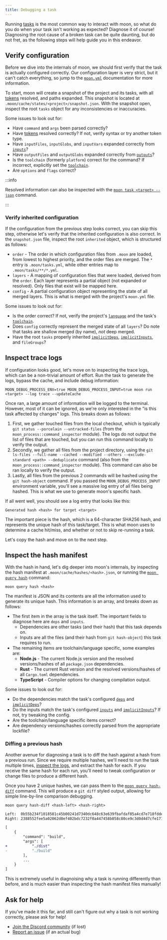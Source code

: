 ```yaml
---
title: Debugging a task
---
```


Running [tasks](../concepts/task) is the most common way to interact with moon, so what do you do
when your task isn't working as expected? Diagnose it of course! Diagnosing the root cause of a
broken task can be quite daunting, but do not fret, as the following steps will help guide you in
this endeavor.

## Verify configuration

Before we dive into the internals of moon, we should first verify that the task is actually
configured correctly. Our configuration layer is very strict, but it can't catch everything, so jump
to the [`moon.yml`](../config/project#tasks) documentation for more information.

To start, moon will create a snapshot of the project and its tasks, with all [tokens][token]
resolved, and paths expanded. This snapshot is located at
`.moon/cache/states/<project>/snapshot.json`. With the snapshot open, inspect the root `tasks`
object for any inconsistencies or inaccuracies.

Some issues to look out for:

- Have `command` and `args` been parsed correctly?
- Have [tokens][token] resolved correctly? If not, verify syntax or try another token type.
- Have `inputFiles`, `inputGlobs`, and `inputVars` expanded correctly from [`inputs`][inputs]?
- Have `outputFiles` and `outputGlobs` expanded correctly from [`outputs`][outputs]?
- Is the `toolchain` (formerly `platform`) correct for the command? If incorrect, explicitly set the
  [`toolchain`][toolchain].
- Are `options` and `flags` correct?

:::info

Resolved information can also be inspected with the [`moon task <target> --json`](../commands/task)
command.

:::

### Verify inherited configuration

If the configuration from the previous step looks correct, you can skip this step, otherwise let's
verify that the inherited configuration is also correct. In the `snapshot.json` file, inspect the
root `inherited` object, which is structured as follows:

- `order` - The order in which configuration files from `.moon` are loaded, from lowest to highest
  priority, and the order files are merged. The `*` entry is `.moon/tasks.yml`, while other entries
  map to `.moon/tasks/**/*.yml`.
- `layers` - A mapping of configuration files that were loaded, derived from the `order`. Each layer
  represents a partial object (not expanded or resolved). Only files that exist will be mapped here.
- `config` - A partial configuration object representing the state of all merged layers. This is
  what is merged with the project's `moon.yml` file.

Some issues to look out for:

- Is the order correct? If not, verify the project's [`language`](../config/project#language) and
  the task's [`toolchain`][toolchain].
- Does `config` correctly represent the merged state of all `layers`? Do note that tasks are shallow
  merged (by name), _not_ deep merged.
- Have the root `tasks` properly inherited [`implicitDeps`][implicitDeps],
  [`implicitInputs`][implicitInputs], and `fileGroups`?

## Inspect trace logs

If configuration looks good, let's move on to inspecting the trace logs, which can be a non-trivial
amount of effort. Run the task to generate the logs, bypass the cache, and include debug
information:

```shell
MOON_DEBUG_PROCESS_ENV=true MOON_DEBUG_PROCESS_INPUT=true moon run <target> --log trace --updateCache
```

Once ran, a large amount of information will be logged to the terminal. However, most of it can be
ignored, as we're only interested in the "is this task affected by changes" logs. This breaks down
as follows:

1. First, we gather touched files from the local checkout, which is typically
   `git status --porcelain --untracked-files` (from the `moon_process::command_inspector` module).
   The logs do not output the list of files that are touched, but you can run this command locally
   to verify the output.
2. Secondly, we gather all files from the project directory, using the
   `git ls-files --full-name --cached --modified --others --exclude-standard <path> --deduplicate`
   command (also from the `moon_process::command_inspector` module). This command can also be ran
   locally to verify the output.
3. Lastly, all files from the previous 2 commands will be hashed using the `git hash-object`
   command. If you passed the `MOON_DEBUG_PROCESS_INPUT` environment variable, you'll see a massive
   log entry of all files being hashed. This is what we use to generate moon's specific hash.

If all went well, you should see a log entry that looks like this:

```
Generated hash <hash> for target <target>
```

The important piece is the hash, which is a 64-character SHA256 hash, and represents the unique hash
of this task/target. This is what moon uses to determine a cache hit/miss, and whether or not to
skip re-running a task.

Let's copy the hash and move on to the next step.

## Inspect the hash manifest

With the hash in hand, let's dig deeper into moon's internals, by inspecting the hash manifest at
`.moon/cache/hashes/<hash>.json`, or running the [`moon query hash`](../commands/query/hash)
command:

```shell
moon query hash <hash>
```

The manifest is JSON and its contents are all the information used to generate its unique hash. This
information is an array, and breaks down as follows:

- The first item in the array is the task itself. The important fields to diagnose here are `deps`
  and `inputs`.
  - Dependencies are other tasks (and their hash) that this task depends on.
  - Inputs are all the files (and their hash from `git hash-object`) this task requires to run.
- The remaining items are toolchain/language specific, some examples are:
  - **Node.js** - The current Node.js version and the resolved versions/hashes of all `package.json`
    dependencies.
  - **Rust** - The current Rust version and the resolved versions/hashes of all `Cargo.toml`
    dependencies.
  - **TypeScript** - Compiler options for changing compilation output.

Some issues to look out for:

- Do the dependencies match the task's configured [`deps`][deps] and [`implicitDeps`][implicitDeps]?
- Do the inputs match the task's configured [`inputs`][inputs] and
  [`implicitInputs`][implicitInputs]? If not, try tweaking the config.
- Are the toolchain/language specific items correct?
- Are dependency versions/hashes correctly parsed from the appropriate lockfile?

### Diffing a previous hash

Another avenue for diagnosing a task is to diff the hash against a hash from a previous run. Since
we require multiple hashes, we'll need to run the task multiple times,
[inspect the logs](#inspect-trace-logs), and extract the hash for each. If you receive the same hash
for each run, you'll need to tweak configuration or change files to produce a different hash.

Once you have 2 unique hashes, we can pass them to the
[`moon query hash-diff`](../commands/query/hash-diff) command. This will produce a `git diff` styled
output, allowing for simple line-by-line comparison debugging.

```shell
moon query hash-diff <hash-left> <hash-right>
```

```diff
Left:  0b55b234f1018581c45b00241d7340dc648c63e639fbafdaf85a4cd7e718fdde
Right: 2388552fee5a02062d0ef402bdc7232f0a447458b058c80ce9c3d0d4d7cfe171

[
	{
		"command": "build",
		"args": [
+			"./dist"
-			"./build"
		],
		...
	}
]
```

This is extremely useful in diagnoising why a task is running differently than before, and is much
easier than inspecting the hash manifest files manually!

## Ask for help

If you've made it this far, and still can't figure out why a task is not working correctly, please
ask for help!

- [Join the Discord community](https://discord.gg/qCh9MEynv2) (if lost)
- [Report an issue](https://github.com/moonrepo/moon/issues/new/choose) (if an actual bug)

[token]: ../concepts/token
[deps]: ../config/project#deps
[inputs]: ../config/project#inputs
[outputs]: ../config/project#outputs
[toolchain]: ../config/project#toolchain
[implicitDeps]: ../config/tasks#implicitdeps
[implicitInputs]: ../config/tasks#implicitinputs
